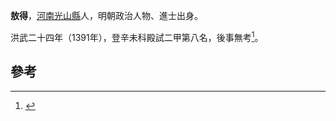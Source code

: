 '''敖得'''，[[河南|河南]][[光山縣|光山縣]]人，明朝政治人物、進士出身。

洪武二十四年（1391年），登辛未科殿試二甲第八名，後事無考<ref>{{cite book|author=(清)[[李周望|李周望]]|title=《明清曆科進士題名碑錄》|pages=53頁}}</ref>。

==參考==
{{reflist}}
{{明朝人物小作品}}
{{洪武二十四年辛未科殿試金榜}}